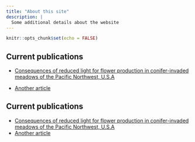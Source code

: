 ```yaml
---
title: "About this site"
description: |
  Some additional details about the website
---
```


```r
knitr::opts_chunk$set(echo = FALSE)
```

## Current publications

- [Consequences of reduced light for flower production in conifer-invaded meadows of the Pacific Northwest, U.S.A](articles/article1.html)

- [Another article](articles/article2.html)

## Current publications
- [Consequences of reduced light for flower production in conifer-invaded meadows of the Pacific Northwest, U.S.A](articles/article1.html)
- [Another article](articles/article2.html)

